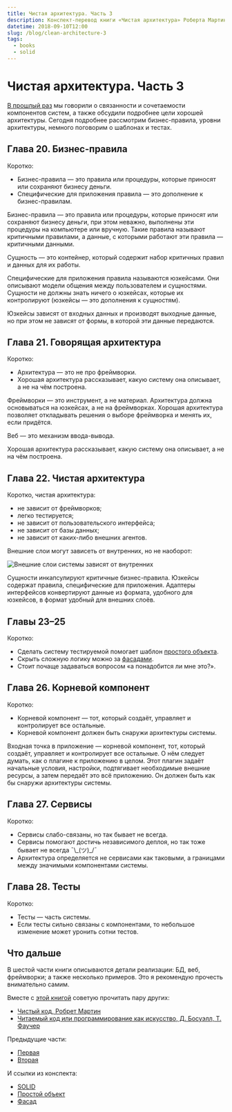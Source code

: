 ```yaml
---
title: Чистая архитектура. Часть 3
description: Конспект-перевод книги «Чистая архитектура» Роберта Мартина.
datetime: 2018-09-10T12:00
slug: /blog/clean-architecture-3
tags:
  - books
  - solid
---
```


# Чистая архитектура. Часть 3

[В прошлый раз](/blog/clean-architecture-2/) мы говорили о связанности и сочетаемости компонентов систем, а также обсудили подробнее цели хорошей архитектуры. Сегодня подробнее рассмотрим бизнес-правила, уровни архитектуры, немного поговорим о шаблонах и тестах.

## Глава 20. Бизнес-правила

Коротко:

- Бизнес-правила — это правила или процедуры, которые приносят или сохраняют бизнесу деньги.
- Специфические для приложения правила — это дополнение к бизнес-правилам.

Бизнес-правила — это правила или процедуры, которые приносят или сохраняют бизнесу деньги, при этом неважно, выполнены эти процедуры на компьютере или вручную. Такие правила называют критичными правилами, а данные, с которыми работают эти правила — критичными данными.

Сущность — это контейнер, который содержит набор критичных правил и данных для их работы.

Специфические для приложения правила называются юзкейсами. Они описывают модели общения между пользователем и сущностями. Сущности не должны знать ничего о юзкейсах, которые их контролируют (юзкейсы — это дополнения к сущностям).

Юзкейсы зависят от входных данных и производят выходные данные, но при этом не зависят от формы, в которой эти данные передаются.

## Глава 21. Говорящая архитектура

Коротко:

- Архитектура — это не про фреймворки.
- Хорошая архитектура рассказывает, какую систему она описывает, а не на чём построена.

Фреймворки — это инструмент, а не материал. Архитектура должна основываться на юзкейсах, а не на фреймворках. Хорошая архитектура позволяет откладывать решения о выборе фреймворка и менять их, если придётся.

Веб — это механизм ввода-вывода.

Хорошая архитектура рассказывает, какую систему она описывает, а не на чём построена.

## Глава 22. Чистая архитектура

Коротко, чистая архитектура:

- не зависит от фреймворков;
- легко тестируется;
- не зависит от пользовательского интерфейса;
- не зависит от базы данных;
- не зависит от каких-либо внешних агентов.

Внешние слои могут зависеть от внутренних, но не наоборот:

![Внешние слои системы зависят от внутренних](/img/blog/clean-arch-6.jpg)

Сущности инкапсулируют критичные бизнес-правила.
Юзкейсы содержат правила, специфические для приложения.
Адаптеры интерфейсов конвертируют данные из формата, удобного для юзкейсов, в формат удобный для внешних слоёв.

## Главы 23–25

Коротко:

- Сделать систему тестируемой помогает шаблон [простого объекта](https://stackoverflow.com/questions/5324049/what-is-the-humble-object-pattern-and-when-is-it-useful).
- Скрыть сложную логику можно за [фасадами](https://github.com/kamranahmedse/design-patterns-for-humans#-facade).
- Стоит почаще задаваться вопросом «а понадобится ли мне это?».

## Глава 26. Корневой компонент

Коротко:

- Корневой компонент — тот, который создаёт, управляет и контролирует все остальные.
- Корневой компонент должен быть снаружи архитектуры системы.

Входная точка в приложение — корневой компонент, тот, который создаёт, управляет и контролирует все остальные. О нём следует думать, как о плагине к приложению в целом. Этот плагин задаёт начальные условия, настройки, подтягивает необходимые внешние ресурсы, а затем передаёт это всё приложению. Он должен быть как бы снаружи архитектуры системы.

## Глава 27. Сервисы

Коротко:

- Сервисы слабо-связаны, но так бывает не всегда.
- Сервисы помогают достичь независимого деплоя, но так тоже бывает не всегда ¯\\\_(ツ)\_/¯
- Архитектура определяется не сервисами как таковыми, а границами между значимыми компонентами системы.

## Глава 28. Тесты

Коротко:

- Тесты — часть системы.
- Если тесты сильно связаны с компонентами, то небольшое изменение может уронить сотни тестов.

## Что дальше

В шестой части книги описываются детали реализации: БД, веб, фреймворки; а также несколько примеров. Это я рекомендую прочесть внимательно самим.

Вместе с [этой книгой](https://www.ozon.ru/context/detail/id/144499396/) советую прочитать пару других:

- [Чистый код, Робрет Мартин](/blog/clean-code-part1/)
- [Читаемый код или программирование как искусство, Д. Босуэлл, Т. Фаучер](/blog/the-art-of-readable-code/)

Предыдущие части:

- [Первая](/blog/clean-architecture/)
- [Вторая](/blog/clean-architecture-2/)

И ссылки из конспекта:

- [SOLID](https://ota-solid.now.sh)
- [Простой объект](https://stackoverflow.com/questions/5324049/what-is-the-humble-object-pattern-and-when-is-it-useful)
- [Фасад](https://github.com/kamranahmedse/design-patterns-for-humans#-facade)
